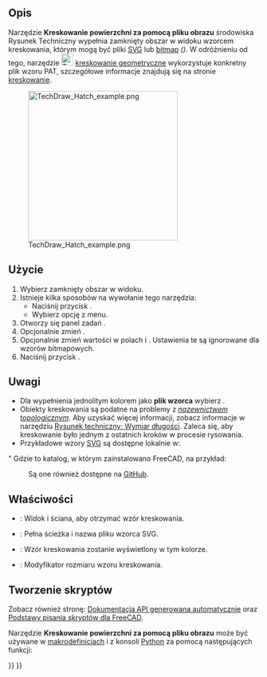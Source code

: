 <languages/>

{{Docnav/pl
|[[TechDraw_LinkDimension/pl|Powiąż wymiar z geometrią 3D]]
|[[TechDraw_GeometricHatch/pl|Kreskowanie geometryczne]]
|[[TechDraw_Workbench/pl|środowisko pracy Rysunek Techniczny]]
|IconL=TechDraw_LinkDimension.svg
|IconR=TechDraw_GeometricHatch.svg
|IconC=Workbench_TechDraw.svg
}}

{{GuiCommand/pl
|Name=TechDraw Hatch
|Name/pl=Rysunek Techniczny: Kreskowanie powierzchni za pomocą pliku obrazu
|MenuLocation=Rysunek Techniczny → Kreskowanie → Kreskowanie na powierzchni za pomocą pliku obrazu
|Workbenches=[[TechDraw_Workbench/pl|Rysunek Techniczny]]
|SeeAlso=[[TechDraw_GeometricHatch/pl|Zastosuj na powierzchni kreskowanie geometryczne]], [[TechDraw_Hatching/pl|Kreskowanie]]
}}

<span id="Description"></span>
==Opis==

Narzędzie '''Kreskowanie powierzchni za pomocą pliku obrazu''' środowiska Rysunek Techniczny wypełnia zamknięty obszar w widoku wzorcem kreskowania, którym mogą być pliki [[SVG/pl|SVG]] lub [[Bitmap/pl|bitmap]] ''({{Version/pl|0.21}})''.
W odróżnieniu od tego, narzędzie [[Image:TechDraw_GeometricHatch.svg|24px]]  [[TechDraw_GeometricHatch/pl|kreskowanie geometryczne]] wykorzystuje konkretny plik wzoru PAT, szczegółowe informacje znajdują się na stronie [[TechDraw_Hatching/pl|kreskowanie]].

[[Image:TechDraw_Hatch_example.png|300px]]

{{Caption|SVG hatch pattern on a face}}

<span id="Usage"></span>
==Użycie==

# Wybierz zamknięty obszar w widoku.
# Istnieje kilka sposobów na wywołanie tego narzędzia:
#* Naciśnij przycisk {{Button|[[Image:TechDraw_Hatch.svg|16px]] '''Kreskowanie powierzchni za pomocą pliku obrazu'''}}.
#* Wybierz opcję {{MenuCommand|Rysunek Techniczny → Kreskowanie → [[Image:TechDraw_Hatch.svg|16px]] Kreskowanie powierzchni za pomocą pliku obrazu}} z menu.
# Otworzy się panel zadań {{MenuCommand|Zastosuj kreskowanie na powierzchni}}.
# Opcjonalnie zmień {{MenuCommand|Plik z wzorem}}.
# Opcjonalnie zmień wartości w polach {{MenuCommand|Skala wzoru}} i {{MenuCommand|Kolor linii}}. Ustawienia te są ignorowane dla wzorów bitmapowych.
# Naciśnij przycisk {{Button|OK}}.

<span id="Notes"></span>
==Uwagi==

* Dla wypełnienia jednolitym kolorem jako '''plik wzorca''' wybierz {{FileName|solid.svg}}.
* Obiekty kreskowania są podatne na problemy z ''[[Topological_naming_problem/pl|nazewnictwem topologicznym]]''. Aby uzyskać więcej informacji, zobacz informacje w narzędziu [[TechDraw_LengthDimension/pl|Rysunek techniczny: Wymiar długości]]. Zaleca się, aby kreskowanie było jednym z ostatnich kroków w procesie rysowania.
* Przykładowe wzory [[SVG/pl|SVG]] są dostępne lokalnie w:
: {{Code|code=
$INSTALL_DIR/data/Mod/TechDraw/Patterns
}}
" Gdzie {{incode|$INSTALL_DIR}} to katalog, w którym zainstalowano FreeCAD, na przykład:
: {{Code|code=
/usr/share/freecad/data/Mod/TechDraw/Patterns
}}
: Są one również dostępne na [https://github.com/FreeCAD/FreeCAD/tree/master/src/Mod/TechDraw/Patterns GitHub].

<span id="Properties"></span>
==Właściwości==

* {{PropertyData|Źródło}}: Widok i ściana, aby otrzymać wzór kreskowania.
* {{PropertyData|Wzór kreskowania}}: Pełna ścieżka i nazwa pliku wzorca SVG.
* {{PropertyView|Kolor kreskowania}}: Wzór kreskowania zostanie wyświetlony w tym kolorze.
* {{PropertyView|Skala kreskowania}}: Modyfikator rozmiaru wzoru kreskowania.

<span id="Scripting"></span>
==Tworzenie skryptów==

Zobacz również stronę: [https://freecad.github.io/SourceDoc/ Dokumentacja API generowana automatycznie] oraz [[FreeCAD_Scripting_Basics/pl|Podstawy pisania skryptów dla FreeCAD]].

Narzędzie '''Kreskowanie powierzchni za pomocą pliku obrazu''' może być używane w [[macros/pl|makrodefinicjach]] i z konsoli [[Python/pl|Python]] za pomocą następujących funkcji:

{{Code|code=
hatch = FreeCAD.ActiveDocument.addObject("TechDraw::DrawHatch", "Hatch")
hatch.Source = (view1, ["Face0"])
hatch.HatchPattern = hatchFileSpec
page.addView(hatch)
}}


{{Docnav/pl
|[[TechDraw_LinkDimension/pl|Powiąż wymiar z geometrią 3D]]
|[[TechDraw_GeometricHatch/pl|Kreskowanie geometryczne]]
|[[TechDraw_Workbench/pl|środowisko pracy Rysunek Techniczny]]
|IconL=TechDraw_LinkDimension.svg
|IconR=TechDraw_GeometricHatch.svg
|IconC=Workbench_TechDraw.svg
}}

{{TechDraw_Tools_navi{{#translation:}}}}
{{Userdocnavi{{#translation:}}}}